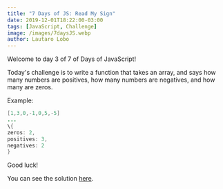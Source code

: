 ```yaml
---
title: "7 Days of JS: Read My Sign"
date: 2019-12-01T18:22:00-03:00
tags: [JavaScript, Challenge]
image: /images/7daysJS.webp
author: Lautaro Lobo
---
```



Welcome to day 3 of 7 of Days of JavaScript!

Today's challenge is to write a function that takes an array, and says how many numbers are positives, how many numbers are negatives, and how many are zeros.

Example:

```java
[1,3,0,-1,0,5,-5]
...
\{
zeros: 2,
positives: 3,
negatives: 2
}
```

Good luck!

You can see the solution <a href="https://lautarolobo.xyz/blog/solution-to-day-3-of-7-days-of-js/" title="#7DaysJs - Read My Sign">here</a>.

<Schema 
  title={frontmatter.title}
  url="https://lautarolobo.xyz/blog/7-days-of-js-read-my-sign"
  description="This is the third day of 7 Days of JS"
  alternativeTitle="7 Days of JS - Day 3"
  genre="JavaScript"
  keywords="javascript,challenge,programming"
  wordcount="76"
  date={frontmatter.date}
  dateModified="2024-06-25T00:00:00-03:00"
/>
